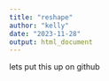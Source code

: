 ---
title: "reshape"
author: "kelly"
date: "2023-11-28"
output: html_document
---
lets put this up on github